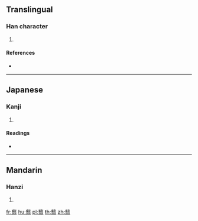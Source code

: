 {{character info/new}}
==Translingual==

===Han character===
{{Han char|rn=140|rad=艸|as=17|sn=23|four=44127|canj=TSEM}}

# {{defn|Han|sort=艸17}}

====References====
* {{Han ref|kx=1069.120|dkj=32482|dj=1535.360|hdz=53330.170|uh=8619|ud=34329|bh=F5F7|bd=62967}}

----

==Japanese==

===Kanji===
{{ja-kanji|grade=|rs=艸17}}

# {{defn|lang=ja|sort=艸17}}

====Readings====
* {{ja-readings|on=[[えい]] (ei)|kun=[[しげる]] (shigeru)|nanori=}}

----

==Mandarin==

===Hanzi===
{{cmn-hanzi|pin=[[yì]] ([[yi4]])|wg=i<sup>4</sup>}}

# {{defn|lang=cmn|sort=艸17}}

[[fr:蘙]]
[[hu:蘙]]
[[pl:蘙]]
[[th:蘙]]
[[zh:蘙]]
